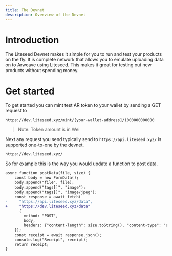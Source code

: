 ```yaml
---
title: The Devnet
description: Overview of the Devnet
---
```



# Introduction

The Liteseed Devnet makes it simple for you to run and test your products on the fly.
It is complete network that allows you to emulate uploading data on to Arweave using Liteseed.
This makes it great for testing out new products without spending money.

# Get started
To get started you can mint test AR token to your wallet by sending a GET request to
```
https://dev.liteseed.xyz/mint/[your-wallet-address]/1000000000000
```

> Note: Token amount is in Wei

Next any request you send typically send to `https://api.liteseed.xyz/` is supported one-to-one by the devnet.
```
https://dev.liteseed.xyz/
```

So for example this is the way you would update a function to post data.

```diff lang=js
async function postData(file, size) {
    const body = new FormData();
    body.append("file", file);
    body.append("tags[]", "image");
    body.append("tags[]", "image/jpeg");
    const response = await fetch(
-     "https://api.liteseed.xyz/data",
+     "https://dev.liteseed.xyz/data"
      {
        method: "POST",
        body,
        headers: {"content-length": size.toString(), "content-type": "application/octet-stream"}
    });
    const receipt = await response.json();
    console.log("Receipt", receipt);
    return receipt;
}
```
